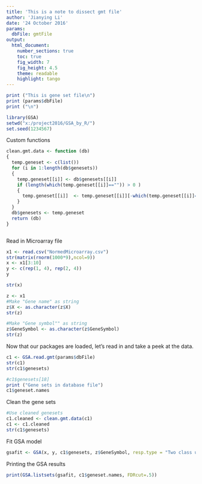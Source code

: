 ---
title: 'This is a note to dissect gmt file'
author: 'Jianying Li'
date: '24 October 2016'
params:
  dbFile: gmtFile
output:
  html_document:
    number_sections: true
    toc: true
    fig_width: 7
    fig_height: 4.5
    theme: readable
    highlight: tango
---

```{r , message=FALSE, warning=FALSE}
print ("This is gene set file\n")
print (params$dbFile)
print ("\n")

library(GSA)
setwd("x:/project2016/GSA_by_R/")
set.seed(1234567)
```


Custom functions
```{r , message=FALSE, warning=FALSE}
clean.gmt.data <- function (db)
{
  temp.geneset <- c(list())
  for (i in 1:length(db$genesets))
  {
    temp.geneset[[i]] <- db$genesets[[i]]
    if (length(which(temp.geneset[[i]]=="")) > 0 )
    {
      temp.geneset[[i]]  <- temp.geneset[[i]][-which(temp.geneset[[i]]=="")]
    }
  }
  db$genesets <- temp.geneset 
  return (db)
}



```


Read in Microarray file
```{r, message=FALSE, warning=FALSE}
x1 <- read.csv("NormedMicroarray.csv")
str(matrix(rnorm(1000*9),ncol=9))
x <- x1[3:10]
y <- c(rep(1, 4), rep(2, 4))
y

str(x)

z <- x1
#Make "Gene name" as string
z$X <- as.character(z$X)
str(z)

#Make "Gene symbol"" as string
z$GeneSymbol <- as.character(z$GeneSymbol)
str(z)

```

Now that our packages are loaded, let's read in and take a peek at the data.

```{r, message=FALSE, warning=FALSE}



c1 <- GSA.read.gmt(params$dbFile)
str(c1)
str(c1$genesets)

#c1$genesets[18]
print ("Gene sets in database file")
c1$geneset.names


```


Clean the gene sets
```{r,  message=FALSE, warning=FALSE}

#Use cleaned genesets
c1.cleaned <- clean.gmt.data(c1)
c1 <- c1.cleaned
str(c1$genesets)


```


Fit GSA model
```{r, results = 'hide', message=FALSE, warning=FALSE}

gsafit <- GSA(x, y, c1$genesets, z$GeneSymbol, resp.type = "Two class unpaired", nperms = 1000)

```

Printing the GSA results

```{r, message=FALSE, warning=FALSE}
print(GSA.listsets(gsafit, c1$geneset.names, FDRcut=.5))

```
